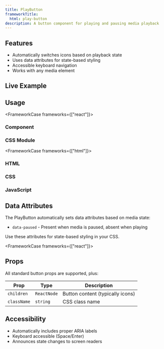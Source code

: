 ```yaml
---
title: PlayButton
frameworkTitle:
  html: play-button
description: A button component for playing and pausing media playback
---
```



## Features

- Automatically switches icons based on playback state
- Uses data attributes for state-based styling
- Accessible keyboard navigation
- Works with any media element

## Live Example

<Container>
  <PlayButtonDemo client:load />
</Container>

## Usage

<FrameworkCase frameworks={["react"]}>

### Component

<ServerCode code={componentModuleStr} lang="tsx" />

### CSS Module

<ServerCode code={cssModuleStr} lang="css" />

</FrameworkCase>

<FrameworkCase frameworks={["html"]}>

### HTML

<ServerCode code={htmlStr} lang="html" />

### CSS

<ServerCode code={htmlCssStr} lang="css" />

### JavaScript

<ServerCode code={htmlJsStr} lang="js" />

</FrameworkCase>

## Data Attributes

The PlayButton automatically sets data attributes based on media state:

- `data-paused` - Present when media is paused, absent when playing

Use these attributes for state-based styling in your CSS.

<FrameworkCase frameworks={["react"]}>

## Props

All standard button props are supported, plus:

| Prop | Type | Description |
|------|------|-------------|
| `children` | `ReactNode` | Button content (typically icons) |
| `className` | `string` | CSS class name |

</FrameworkCase>

## Accessibility

- Automatically includes proper ARIA labels
- Keyboard accessible (Space/Enter)
- Announces state changes to screen readers
